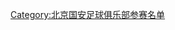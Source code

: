 {{Football squad with groups
|name=1999年甲A分类名单北京
|bgcolor=#38A068
|bordercolor=#006030
|textcolor=#F8F8F8
|title=[[北京国安足球俱乐部|<span style="color:#F8F8F8">北京国安</span>]] — [[1999年中国足球甲A联赛|<span style="color:#F8F8F8">1999年</span>]][[中国足球甲A联赛|<span style="color:#F8F8F8">甲A联赛</span>]]第 6 名
|group1=全年参赛球员
|list1=<div>
{{Football squad2 player|no=1|name=[[刘新伟]]}}
{{Football squad2 player|no=3|name=[[谢朝阳]]}}
{{Football squad2 player|no=4|name=[[韩旭 (1973年)|韩旭]]}}
{{Football squad2 player|no=5|name=[[李红军 (足球运动员)|李红军]]}}
{{Football squad2 player|no=7|name=[[李东波]]}}
{{Football squad2 player|no=8|name=[[杨璞]]}}
{{Football squad2 player|no=9|name=[[田野 (1978年)|田野]]}}
{{Football squad2 player|no=10|name=[[商毅]]}}
{{Football squad2 player|no=11|name=[[庄毅]]}}
{{Football squad2 player|no=12|name=[[胡建平]]}}
{{Football squad2 player|no=13|name=[[徐云龙]]}}
{{Football squad2 player|no=14|name=[[薛申]]}}
{{Football squad2 player|no=15|name=[[陶伟 (1978年)|陶伟]]}}
{{Football squad2 player|no=16|name=[[李毅 (足球运动员)|李毅]]}}
{{Football squad2 player|no=17|name=[[徐阳]]}}
{{Football squad2 player|no=18|name=[[王少磊]]}}
{{Football squad2 player|no=19|name=[[邵佳一]]}}
{{Football squad2 player|no=20|name=[[南方 (球员)|南方]]}}
{{Football squad2 player|no=21|name=[[高雷雷]]}}
{{Football squad2 player|no=22|name=[[姚健]]}}
{{Football squad2 player|no=23|name=[[杨铮]]}}
{{Football squad2 player|no=24|name=[[刘正坤]]}}
{{Football squad2 player|no=25|name=[[王硕 (足球运动员)|王硕]]}}
{{Football squad2 player|no=26|name=[[王涛 (1967年)|王涛]]}}
{{Football squad2 player|no=30|name=[[杨世卓]]}}
</div>
|group2=夏季转入球员
|list2=<div>
{{Football squad2 player|no=29|name={{flagicon|PRY}} [[卡西亚诺·德瓦尔|卡西亚诺]]}}
{{Football squad2 player|no=31|name={{flagicon|URY}} {{link-es|巴雷德斯|Marcelo Paredes}}}}
{{Football squad2 player|no=32|name={{flagicon|URY}} [[拉雷阿]]}}
</div>
|group3=夏季转出球员
|list3=<div>
{{Football squad2 player|no=2|name={{flagicon|Yugoslavia|FR}} {{link-en|佩塔 (球员)|Petar Čestić|佩塔}}}}
{{Football squad2 player|no=6|name={{flagicon|NLD}} {{link-fr|托肯|Remco Torken}}}}
{{Football squad2 player|no=27|name={{flagicon|HUN}} {{link-hu|米哈利|Mracskó Mihály}}}}
{{Football squad2 player|no=28|name={{flagicon|POR}} {{link-en|路易·埃斯特维斯|Rui Esteves}}}}
</div>
|group4=主教练
|list4=[[沈祥福]]
}}
<noinclude>
{{DEFAULTSORT:Beijing Guo'an F.C. Squad 1999}}
[[Category:北京国安足球俱乐部参赛名单]]
</noinclude>